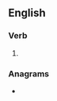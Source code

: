 ==English==

===Verb===
{{head|en|verb form}}

# {{en-past of|averse}}

===Anagrams===
* {{anagrams|en|a=adeersv|Deavers|Deveras|adverse|dreaves|evaders|re-saved|resaved|veredas}}